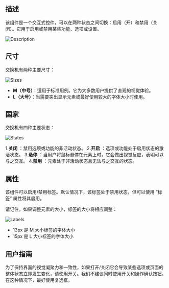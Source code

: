 ## 描述

该组件是一个交互式控件，可以在两种状态之间切换：启用（开）和禁用（关闭）。它用于启用或禁用某些功能、选项或设置。

![Description](/static/images/design/Switch/description.png)

## 尺寸

交换机有两种主要尺寸：

![Sizes](/static/images/design/Switch/Sizes.png)

- **M（中号）**：适用于标准用例。它为大多数用户提供了直观的视觉体验。
- **L（大号）**：当需要突出显示元素或最好使用较大的字体大小时使用。

## 国家

交换机有四种主要状态：

![States](/static/images/design/Switch/States.png)

1.**关闭** ：禁用选项或功能的非活动状态。
2.**开启** ：选项或功能处于启用状态的激活状态。
3.**悬停** ：当用户将鼠标悬停在元素上时，它会做出视觉反应，表明可以与之交互。
4.**禁用** ：元素处于非活动状态且无法与之交互的状态。

## 属性

该组件可以启用/禁用标签。默认情况下，该标签处于禁用状态，但可以使用 “标签” 属性将其启用。

请记住，如果调整元素的大小，标签的大小将相应调整：

![Labels](/static/images/design/Switch/Labels.png)

- 13px 是 M 大小标签的字体大小
- 15px 是 L 大小标签的字体大小

## 用户指南

为了保持界面的视觉凝聚力和一致性，如果打开/关闭它会导致某些选项或页面的整体状态立即发生变化，请使用开关。我们不建议同时使用开关和操作确认按钮。在这种情况下，最好使用复选框。